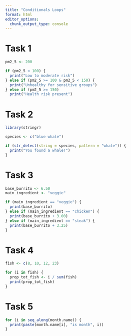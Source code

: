 ```yaml
---
title: "Conditionals Loops"
format: html
editor_options: 
  chunk_output_type: console
---
```


# Task 1

```r
pm2_5 <- 200

if (pm2_5 < 100) {
  print("Low to moderate risk")
} else if (pm2_5 >= 100 & pm2_5 < 150) {
  print("Unhealthy for sensitive groups")
} else if (pm2_5 >= 150) 
  print("Health risk present")

```

# Task 2

```r
library(stringr)

species <- c("blue whale")

if (str_detect(string = species, pattern = "whale")) {
  print("You found a whale!")
}
```

# Task 3

```r
base_burrito <- 6.50
main_ingredient <- "veggie"

if (main_ingredient == "veggie") {
  print(base_burrito)
} else if (main_ingredient == "chicken") {
  print(base_burrito + 3.00)
} else if (main_ingredient == "steak") {
  print(base_burrito + 3.25)
}
```

# Task 4

```r
fish <- c(8, 10, 12, 23)

for (i in fish) {
  prop_tot_fish <- i / sum(fish)
  print(prop_tot_fish)
}
```

# Task 5

```r
for (i in seq_along(month.name)) {
  print(paste(month.name[i], "is month", i))
}
```






